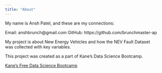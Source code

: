 ```yaml
---
title: "About"
---
```

 My name is Ansh Patel, and these are my connections:
 
 Email: anshbrunch@gmail.com
 GitHub: https://github.com/brunchmaster-ap

My project is about New Energy Vehicles and how the NEV Fault Dataset was collected with key variables.

This project was created as a part of Kane’s Data Science Bootcamp.

[Kane's Free Data Science Bootcamp](https://bootcamp.davidkane.info/)
